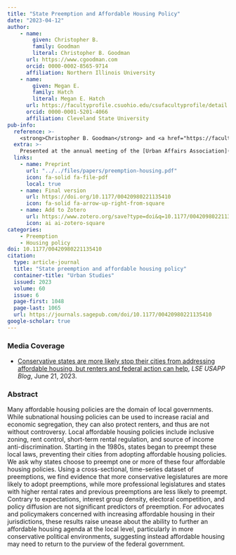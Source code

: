 ```yaml
---
title: "State Preemption and Affordable Housing Policy"
date: "2023-04-12"
author: 
    - name: 
        given: Christopher B.
        family: Goodman
        literal: Christopher B. Goodman
      url: https://www.cgoodman.com
      orcid: 0000-0002-8565-9714
      affiliation: Northern Illinois University
    - name: 
        given: Megan E.
        family: Hatch
        literal: Megan E. Hatch
      url: https://facultyprofile.csuohio.edu/csufacultyprofile/detail.cfm?FacultyID=m_e_hatch
      orcid: 0000-0001-5201-4066
      affiliation: Cleveland State University
pub-info:
  reference: >-
    <strong>Christopher B. Goodman</strong> and <a href="https://facultyprofile.csuohio.edu/csufacultyprofile/detail.cfm?FacultyID=m_e_hatch">Megan E. Hatch</a> (2023). “State Preemption and Affordable Housing Policy,” <em>Urban Studies</em>, 60 (6): 1048-1065, doi: <a href="https://doi.org/10.1177/00420980221135410" target="_blank" rel="noopener noreferrer"><code>10.1177/00420980221135410</code></a>
  extra: >-
    Presented at the annual meeting of the [Urban Affairs Association](https://slides.cgoodman.com/presentation/2022-uaa), Washington, DC, April 2022.
  links:
    - name: Preprint
      url: "../../files/papers/preemption-housing.pdf"
      icon: fa-solid fa-file-pdf
      local: true
    - name: Final version
      url: https://doi.org/10.1177/00420980221135410 
      icon: fa-solid fa-arrow-up-right-from-square
    - name: Add to Zotero
      url: https://www.zotero.org/save?type=doi&q=10.1177/00420980221135410
      icon: ai ai-zotero-square
categories:
    - Preemption
    - Housing policy
doi: 10.1177/00420980221135410
citation:
  type: article-journal
  title: "State preemption and affordable housing policy"
  container-title: "Urban Studies"
  issued: 2023
  volume: 60
  issue: 6
  page-first: 1048
  page-last: 1065
  url: https://journals.sagepub.com/doi/10.1177/00420980221135410
google-scholar: true
---
```


### Media Coverage
- [Conservative states are more likely stop their cities from addressing affordable housing, but renters and federal action can help](https://blogs.lse.ac.uk/usappblog/2023/06/21/conservative-states-are-more-likely-stop-their-cities-from-addressing-affordable-housing-but-renters-and-federal-action-can-help/), *LSE USAPP Blog*, June 21, 2023.

### Abstract 
Many affordable housing policies are the domain of local governments. While subnational housing policies can be used to increase racial and economic segregation, they can also protect renters, and thus are not without controversy. Local affordable housing policies include inclusive zoning, rent control, short-term rental regulation, and source of income anti-discrimination. Starting in the 1980s, states began to preempt these local laws, preventing their cities from adopting affordable housing policies. We ask why states choose to preempt one or more of these four affordable housing policies. Using a cross-sectional, time-series dataset of preemptions, we find evidence that more conservative legislatures are more likely to adopt preemptions, while more professional legislatures and states with higher rental rates and previous preemptions are less likely to preempt. Contrary to expectations, interest group density, electoral competition, and policy diffusion are not significant predictors of preemption. For advocates and policymakers concerned with increasing affordable housing in their jurisdictions, these results raise unease about the ability to further an affordable housing agenda at the local level, particularly in more conservative political environments, suggesting instead affordable housing may need to return to the purview of the federal government.